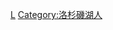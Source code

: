 {{Catnav|頁面分類|人类社会|组织|體育組織|NBA}}
{{Catnav|頁面分類|人物|各職業人物|运动员|篮球运动员}}
{{Catnav|頁面分類|...|球類運動|篮球|篮球运动员}}
{{Catnav|頁面分類|...|美國體育|美国篮球|NBA}}
{{Catnav|頁面分類|...|各国篮球|美国篮球|NBA}}
{{Commonscat|Los Angeles Lakers players}}

[[Category:NBA各隊球員|L]]
[[Category:洛杉磯湖人|Category:洛杉磯湖人]]
